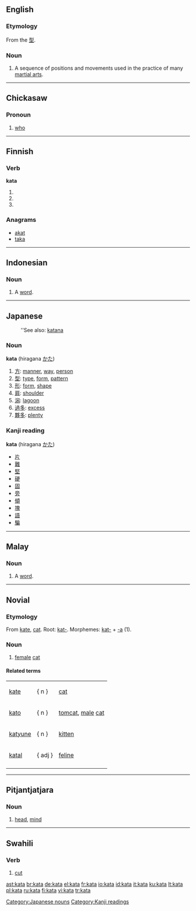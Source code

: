 {{see|Kata}}
==English==
{{wikipedia}}

===Etymology===
From the {{Ja.}} [[型]].

===Noun===
{{en-noun}}

# {{martial arts}} A sequence of positions and movements used in the practice of many [[martial art]]s.

----

==Chickasaw==

===Pronoun===
{{infl|cic|pronoun}}

# {{context|interrogative|lang=cic}} [[who]]

----

==Finnish==

===Verb===
'''kata'''

# {{fi-form of|kattaa|type=verb|mood=indicative|tense=present connegative}}
# {{fi-form of|kattaa|type=verb|pr=second-person|pl=singular|mood=imperative|tense=present}}
# {{fi-form of|kattaa|type=verb|pr=second-person|pl=singular|mood=imperative|tense=present connegative}}

===Anagrams===
*[[akka|akat]]
*[[taka]]

----

==Indonesian==

===Noun===
{{infl|id|noun}}

# A [[word]].

----

==Japanese==
:''See also: [[katana]]
===Noun===
'''kata''' (hiragana [[かた]])
# [[方]]: [[manner]], [[way]], [[person]]
# [[型]]: [[type]], [[form]], [[pattern]]
# [[形]]: [[form]], [[shape]]
# [[肩]]: [[shoulder]]
# [[潟]]: [[lagoon]]
# [[過多]]: [[excess]]
# [[夥多]]: [[plenty]]

===Kanji reading===
'''kata''' (hiragana [[かた]])

*[[片]]
*[[難]]
*[[堅]]
*[[硬]]
*[[固]]
*[[旁]]
*[[傾]]
*[[塊]]
*[[語]]
*[[騙]]

[[Category:Japanese nouns]]
[[Category:Kanji readings]]

----

==Malay==

===Noun===
{{infl|ms|noun}}

# A [[word]].

----

==Novial==

===Etymology===
From [[kate]], [[cat]].
Root: [[kat-]].
Morphemes: [[kat-]] + [[-a]] (1).

===Noun===
{{infl|nov|noun}}

# [[female]] [[cat]]

====Related terms====
{|
|[[kate]] ||   { n }   ||[[cat]]
|-
|[[kato]] ||   { n }   || [[tomcat]], [[male]] [[cat]]
|-
|[[katyune]] ||   { n }   || [[kitten]]
|-
|[[katal]] ||   { adj }   || [[feline]]
|-
|}

----

==Pitjantjatjara==

===Noun===
{{infl|pjt|noun}}

# [[head]], [[mind]]

----

==Swahili==

===Verb===
{{infl|sw|verb}}

# [[cut]]

[[ast:kata]]
[[br:kata]]
[[de:kata]]
[[el:kata]]
[[fr:kata]]
[[io:kata]]
[[id:kata]]
[[it:kata]]
[[ku:kata]]
[[lt:kata]]
[[pl:kata]]
[[ru:kata]]
[[fi:kata]]
[[vi:kata]]
[[tr:kata]]